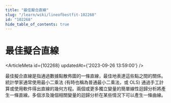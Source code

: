 ```yaml
---
title: "最佳擬合直線"
slug: "/learn/wiki/lineofbestfit-102268"
id: "102268"
hide_table_of_contents: true
---
```



# 最佳擬合直線

<ArticleMeta id={102268} updatedAt={'2023-09-26 13:59:00'} />
<div className='border-solid border-b border-t-0 my-4 border-[var(--ifm-color-gray-300)]' />

最佳擬合直線是指通過數據點散佈圖的一條直線，最佳地表達這些點之間的關係。統計學家通常使用最小二乘法 (有時也稱為普通最小二乘法，或 OLS) 通過手工計算或使用軟件得出直線的幾何方程。兩個或更多獨立變量的簡單線性迴歸分析將產生一條直線。多個涉及幾個相關變量的迴歸分析在某些情況下可以產生一條曲線。
